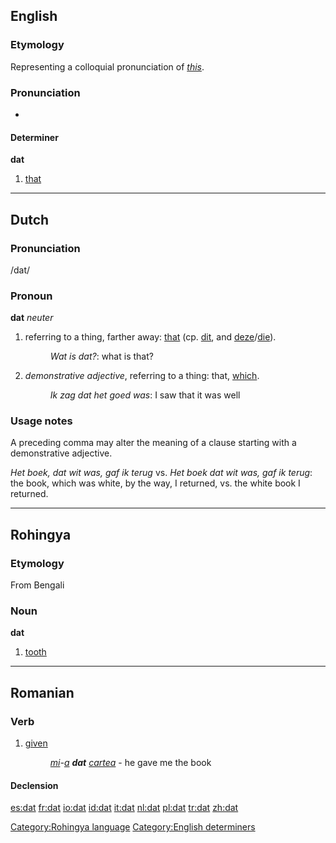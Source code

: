 {{see|dát|DAT}}
==English==

===Etymology===
Representing a colloquial pronunciation of ''[[this]]''.

===Pronunciation===
*{{IPA|/dæt/}}

====Determiner====
'''dat'''

# {{slang}} [[that]]

----

==Dutch==

===Pronunciation===
/dat/

===Pronoun===
'''dat''' ''neuter''  {{context|demonstrative}}

# referring to a thing, farther away: [[that]] (cp. [[dit]], and [[deze]]/[[die]]).
#: ''Wat is dat?'': what is that?
# ''demonstrative adjective'', referring to a thing: that, [[which]].
#: ''Ik zag dat het goed was'': I saw that it was well

===Usage notes===
A preceding comma may alter the meaning of a clause starting with a demonstrative adjective.

''Het boek, dat wit was, gaf ik terug'' vs. ''Het boek dat wit was, gaf ik terug'': the book, which was white, by the way, I returned, vs. the white book I returned.

----

==Rohingya==

===Etymology===
From Bengali

===Noun===
'''dat'''

# [[tooth]]

[[Category:Rohingya language]]
[[Category:English determiners]]

----

==Romanian==

===Verb===
{{ro-past|da}}

# [[given]]
#:''[[îmi|mi]]-[[a]] '''dat''' [[cartea]]'' - he gave me the book

====Declension====
{{ro-pp|da}}

[[es:dat]]
[[fr:dat]]
[[io:dat]]
[[id:dat]]
[[it:dat]]
[[nl:dat]]
[[pl:dat]]
[[tr:dat]]
[[zh:dat]]